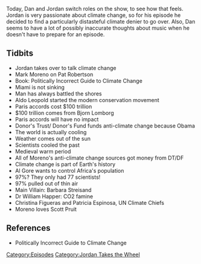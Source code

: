 {{DEFAULTSORT:
    #_EPISODE_0263:Jordan Takes The Wheel
}}{{Episode
    | title           = Jordan Takes The Wheel
    | caption         = Listen to this episode on [https://knowledgefight.libsyn.com/knowledge-fight-jordan-takes-the-wheel Libsyn] [https://open.spotify.com/episode/4ugzw7CcWgtIFU7poAKj0p Spotify]
    | episodeNumber   = 263
    | length          = 01:58:37
    | airDate         = February 13, 2019
    | episodeType     = [[:Category:Jordan Takes the Wheel|Jordan Takes the Wheel]]
    | appearance      = [[Mark Moreno]], [[Pat Robertson]], [[Aldo Leopold]], [[Bjorn Lomborg]], [[Al Gore]], [[Barbara Streisand]], [[Dr William Happer]], [[Christina Figueras]], [[Patricia Espinosa]], [[Scott Pruit]]
    | oocDrop         = Is Mars getting cooler?
    | previousEpisode = [[262: April 14, 2009]]
    | nextEpisode     = [[264: February 11-13, 2019]]
}}

{{Stub}}

Today, Dan and Jordan switch roles on the show, to see how that feels. Jordan is very passionate about climate change, so for his episode he decided to find a particularly distasteful climate denier to go over. Also, Dan seems to have a lot of possibly inaccurate thoughts about music when he doesn't have to prepare for an episode.

==Tidbits==

*Jordan takes over to talk climate change
*Mark Moreno on Pat Robertson
*Book: Politically Incorrect Guide to Climate Change
*Miami is not sinking
*Man has always battled the shores
*Aldo Leopold started the modern conservation movement
*Paris accords cost $100 trillion
*$100 trillion comes from Bjorn Lomborg
*Paris accords will have no impact
*Donor's Trust/ Donor's Fund funds anti-climate change because Obama
*The world is actually cooling
*Weather comes out of the sun
*Scientists cooled the past
*Medieval warm period
*All of Moreno's anti-climate change sources got money from DT/DF
*Climate change is part of Earth's history
*Al Gore wants to control Africa's population
*97%? They only had 77 scientists!
*97% pulled out of thin air
*Main Villain: Barbara Streisand
*Dr William Happer: CO2 famine
*Christina Figueras and Patricia Espinosa, UN Climate Chiefs
*Moreno loves Scott Pruit

==References==

*Politically Incorrect Guide to Climate Change

[[Category:Episodes]]
[[Category:Jordan Takes the Wheel]]
